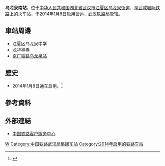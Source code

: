 {{Infobox China railway station 
|车站名称 =乌龙泉南站
|图片 = 
|图片介绍 = 
|车站代码= 
|车站名称拼音 =Wulongquannan
|英文名称=Wulongquannan Railway Station
|电报码 = WFN
|拼音码 = WLN
|车站位置 = [[湖北省|湖北省]][[武汉市|武汉市]][[江夏区|江夏区]][[乌龙泉街道|乌龙泉街道]]
|归属 =[[武汉铁路局|武汉铁路局]]
|线路 = [[武咸城际铁路|武咸城际铁路]]
|车站等级 = 
|月台数目 = 2
|股道数目 = 2
|坐标 = {{coord|30|15|32.52|N|114|20|24.09|E|display=inline,title}}
}}
'''乌龙泉南站'''，位于[[中华人民共和国|中华人民共和国]][[湖北省|湖北省]][[武汉市|武汉市]][[江夏区|江夏区]][[乌龙泉街道|乌龙泉街道]]，是[[武咸城际铁路|武咸城际铁路]]上的火车站，于2014年1月8日启用营运，[[武汉铁路局|武汉铁路局]]管辖。

==車站周邊==
* 江夏区乌龙泉中学
* 龙华禅寺
* [[京广铁路|京广铁路]][[乌龙泉站|乌龙泉站]]

==歷史==
* 2014年1月8日通车启用。<ref>{{cite news|url = http://news.sina.com.cn/o/2014-01-07/025929173483.shtml|title = 武咸城铁沿线车站明日全部开通|work = [[新浪网|新浪网]]|date = 2014-01-07|accessdate = 2016-11-02|archive-date = 2016-11-03|archive-url = https://web.archive.org/web/20161103235410/http://news.sina.com.cn/o/2014-01-07/025929173483.shtml|dead-url = no}}</ref>

==參考資料==
{{reflist}}

==外部連結==
* [http://www.12306.cn/mormhweb 中国铁路客户服务中心] {{Wayback|url=http://www.12306.cn/mormhweb |date=20161103232133 }}

{{China-rail-stub}}
{{武咸城际铁路}}
{{武汉枢纽直通线}}
[[Category:武汉市铁路车站|W]]
[[Category:中国铁路武汉局集团车站|Category:中国铁路武汉局集团车站]]
[[Category:2014年启用的铁路车站|Category:2014年启用的铁路车站]]